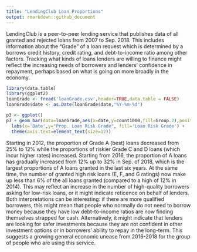 ```yaml
---
title: "LendingClub Loan Proportions"
output: rmarkdown::github_document
---
```


LendingClub is a peer-to-peer lending service that publishes data of all granted and rejected loans from 2007 to Sep. 2018. This includes information about the "Grade" of a loan request which is determined by a borrows credit history, credit rating, and debt-to-income ratio among other factors. Tracking what kinds of loans lenders are willing to finance might reflect the increasing needs of borrowers and lenders' confidence in repayment, perhaps based on what is going on more broadly in the economy.

```r
library(data.table)
library(ggplot2)
loanGrade <- fread('loanGrade.csv',header=TRUE,data.table = FALSE)
loanGrade$date <- as.Date(loanGrade$date,"%Y-%m-%d")

p3 <- ggplot() 
p3 + geom_bar(data=loanGrade,aes(x=date,y=count1000,fill=Group.2),position="fill",stat="identity") + 
  labs(x='Date',y="Prop. Loan Risk Grade", fill='Loan Risk Grade') +
  theme(axis.text=element_text(size=12)) 
```

Starting in 2012, the proportion of Grade A (best) loans decreased from 25% to 12% while the proportions of riskier Grade C and D loans (which incur higher rates) increased. Starting from 2016, the proportion of A loans has gradually increased from 12% up to 32% in Sep. of 2018, which is the largest proportions of A loans granted in the last six years. At the same time, the number of granted high risk loans (E, F, and G ratings) now make up less than 6% of the all loans granted (compared to a high of 12% in 2014). This may reflect an increase in the number of high-quality borrowers asking for low-risk loans, or it might indicate reticence on behalf of lenders. Both interpretations can be interesting: if there are more qualified borrowers, this might mean that people who normally do not need to borrow money because they have low debt-to-income ratios are now finding themselves strapped for cash. Alternatively, it might indicate that lenders are looking for safer investments because they are not confident in other investment options or in borrowers' ability to repay in the long-term. This suggests a growing general economic unease from 2016-2018 for the group of people who are using this service. 